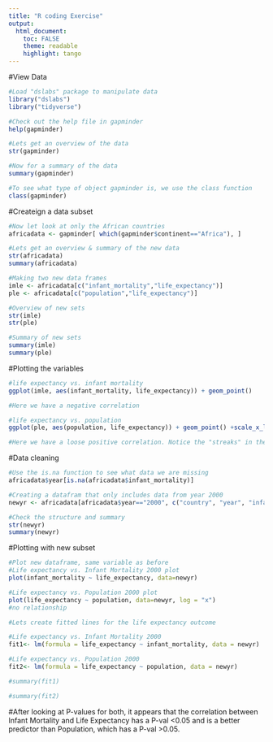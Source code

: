 ```yaml
---
title: "R coding Exercise"
output: 
  html_document:
    toc: FALSE
    theme: readable
    highlight: tango
---
```


#View Data
```r

#Load "dslabs" package to manipulate data
library("dslabs")
library("tidyverse")

#Check out the help file in gapminder
help(gapminder)

#Lets get an overview of the data
str(gapminder)

#Now for a summary of the data
summary(gapminder)

#To see what type of object gapminder is, we use the class function
class(gapminder)

```
#Createign a data subset

```r

#Now let look at only the African countries
africadata <- gapminder[ which(gapminder$continent=="Africa"), ]

#Lets get an overview & summary of the new data
str(africadata)
summary(africadata)

#Making two new data frames
imle <- africadata[c("infant_mortality","life_expectancy")]
ple <- africadata[c("population","life_expectancy")]

#Overview of new sets
str(imle)
str(ple)

#Summary of new sets
summary(imle)
summary(ple)

```

#Plotting the variables

```r
#life expectancy vs. infant mortality
ggplot(imle, aes(infant_mortality, life_expectancy)) + geom_point()

#Here we have a negative correlation

#life expectancy vs. population
ggplot(ple, aes(population, life_expectancy)) + geom_point() +scale_x_log10()

#Here we have a loose positive correlation. Notice the "streaks" in the data
```

#Data cleaning
```r

#Use the is.na function to see what data we are missing
africadata$year[is.na(africadata$infant_mortality)]

#Creating a datafram that only includes data from year 2000
newyr <- africadata[africadata$year=="2000", c("country", "year", "infant_mortality", "life_expectancy", "fertility", "population", "gdp", "continent", "region")]

#Check the structure and summary
str(newyr)
summary(newyr)
```
#Plotting with new subset
```r

#Plot new dataframe, same variable as before
#Life expectancy vs. Infant Mortality 2000 plot
plot(infant_mortality ~ life_expectancy, data=newyr)

#Life expectancy vs. Population 2000 plot
plot(life_expectancy ~ population, data=newyr, log = "x")
#no relationship

#Lets create fitted lines for the life expectancy outcome

#Life expectancy vs. Infant Mortality 2000
fit1<- lm(formula = life_expectancy ~ infant_mortality, data = newyr)

#Life expectancy vs. Population 2000
fit2<- lm(formula = life_expectancy ~ population, data = newyr)

#summary(fit1)

#summary(fit2)

```
#After looking at P-values for both, it appears that the correlation between Infant Mortality and Life Expectancy has a P-val <0.05 and is a better predictor than Population, which has a P-val >0.05.


